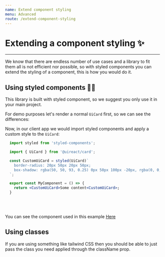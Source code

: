 ```yaml
---
name: Extend component styling
menu: Advanced
route: /extend-component-styling
---
```




# Extending a component styling ✨

---

We know that there are endless number of use cases and a library to fit them all is not efficient nor possible, so with styled components
you can extend the styling of a component, this is how you would do it.

## Using styled components 💅🏿

This library is built with styled component, so we suggest you only use it in your main project.

For demo purposes let's render a normal `UiCard` first, so we can see the differences:

<JustACard />

Now, in our client app we would import styled components and apply a custom style to the `UiCard`:

```jsx
  import styled from 'styled-components';

  import { UiCard } from '@uireact/card';

  const CustomUiCard = styled(UiCard)`
    border-radius: 20px 50px 20px 50px;
    box-shadow: rgba(50, 50, 93, 0.25) 0px 50px 100px -20px, rgba(0, 0, 0, 0.3) 0px 30px 60px -30px;
  `;

  export const MyComponent = () => {
    return <CustomUiCard>Some content<CustomUiCard>;
  }
```

<ExtendStyleExpample />

<br />
<br />

You can see the component used in this example [Here](https://github.com/inavac182/uireact/tree/main/docs/helpers/extend-styling-example.tsx)

## Using classes

If you are using something like tailwind CSS then you should be able to just pass the class you need applied through the className prop.

